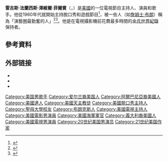 {{Infobox person
| name = Regis Philbin
| image = Regis Philbin at the 2009 Tribeca Film Festival.jpg
| caption = 2009年在[[翠貝卡電影節|翠貝卡電影節]]的菲爾賓
| birth_name = Regis Francis Xavier Philbin<ref name="cityfile">{{cite web |url=http://cityfile.com/profiles/regis-philbin |title=Regis Philbin |archiveurl=https://web.archive.org/web/20111031235506/http://cityfile.com/profiles/regis-philbin |work=CityFile New York |archivedate=2011-10-31|deadurl=yes }}</ref><ref name="chacha">{{cite web |url=http://www.chacha.com/question/how-old-is-regis-philbin |title=Regis Philbin at chacha.com |accessdate=21 March 2010 |deadurl=yes |archiveurl=https://web.archive.org/web/20110720113143/http://www.chacha.com/question/how-old-is-regis-philbin |archivedate=2011-07-20}}</ref>
| birth_date = {{birth_date|1931|8|25}}
| birth_place = {{US}}紐約州紐約[[曼哈頓|曼哈頓]]
| death_date =  {{death date and age|2020|7|24|1931|8|25}}
| death_place = {{US}}[[康乃狄克州|康乃狄克州]][[格林威治_(康乃狄克州)|格林威治]]
| education = Cardinal Hayes High School
| alma mater = [[聖母大學|聖母大學]]
| occupation = {{hlist|電視主持人|脫口秀主持人|遊戲節目主持人|演員|歌手|作家}}
| yearsactive = 1972–2011
| spouse = Catherine "Kay" Faylen <small>(1955–1968)</small><br>[[Joy_Philbin|Joy Senese]] <small>(1970–現在)</small>
| children = Amy<br/>Joanna<br/>[[J._J._Philbin|J. J. Philbin]]<br/>Daniel
| parents = Francis Philbin<br/>Filomena (née Boscia)
| religion = 羅馬天主教
}}
'''雷吉斯·法蘭西斯·澤維爾·菲爾賓'''（{{lang-en|Regis Francis Xavier Philbin}}，{{bd|1931年|8月25日|2020年|7月24日|catIdx=Philbin}}）是[[美國|美國]]的一位電視節目主持人、演員和歌手。他從1960年代就開始主持脫口秀和遊戲節目<ref name="imdb.com">{{IMDb name|0005310|Regis Philbin}}</ref>，被一些人（如[[詹姆士·布朗|詹姆士·布朗]]）稱為「演藝圈最勤奮的人」<ref>{{cite web | title=Best of Connecticut 2006: People & Entertainment | url=http://www.connecticutmag.com/site/news.cfm?newsid=17247979&BRD=2329&PAG=461&dept_id=485995&rfi=6 | work=Connecticut Magazine | date=2006-09-26 | accessdate=2007-06-01 | archiveurl=https://web.archive.org/web/20070915134022/http://www.connecticutmag.com/site/news.cfm?newsid=17247979&BRD=2329&PAG=461&dept_id=485995&rfi=6 | archivedate=2007-09-15 | deadurl=yes }}</ref><ref>{{cite news | title=CNN Newsroom transcript, March 21, 2007 | url=http://edition.cnn.com/TRANSCRIPTS/0703/21/cnr.04.html | work=CNN | date=2007-03-21 | accessdate=2007-06-01 | archive-date=2007-07-22 | archive-url=https://web.archive.org/web/20070722155943/http://edition.cnn.com/TRANSCRIPTS/0703/21/cnr.04.html | dead-url=no }}</ref>。他是在電視攝影機前花費最多時間的[[金氏世界紀錄|金氏世界紀錄]]保持者。

==參考資料==
{{reflist}}

==外部链接==
{{commons category|Regis Philbin}}

* {{official website|http://www.regisphilbinmusic.com}}
* {{IMDb name|0005310}}
* {{worldcat id|id=lccn-n93-73151}}

{{authority control}}

{{DEFAULTSORT:Philbin, Regis}}
[[Category:美国男歌手|Category:美国男歌手]]
[[Category:爱尔兰裔美国人|Category:爱尔兰裔美国人]]
[[Category:阿爾巴尼亞裔美國人|Category:阿爾巴尼亞裔美國人]]
[[Category:美國達人|Category:美國達人]]
[[Category:美國天主教徒|Category:美國天主教徒]]
[[Category:美國脫口秀主持人|Category:美國脫口秀主持人]]
[[Category:聖母大學校友|Category:聖母大學校友]]
[[Category:布朗克斯人|Category:布朗克斯人]]
[[Category:美國電視主持人|Category:美國電視主持人]]
[[Category:美國電影男演員|Category:美國電影男演員]]
[[Category:美國海軍軍官|Category:美國海軍軍官]]
[[Category:義大利裔美國人|Category:義大利裔美國人]]
[[Category:美國電視男演員|Category:美國電視男演員]]
[[Category:20世纪美国男演员|Category:20世纪美国男演员]]
[[Category:21世纪美国作家|Category:21世纪美国作家]]